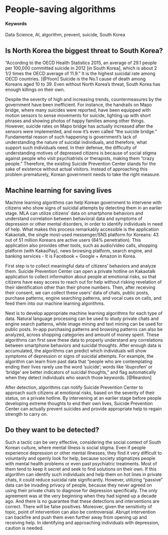 # People-saving algorithms {#Stop-the-killing}

#### Keywords {-}

Data Science, AI, algorithm, prevent, suicide, South Korea

## Is North Korea the biggest threat to South Korea?
 
"According to the OECD Health Statistics 2015, an average of 29.1 people per 100,000 committed suicide in 2012 [in South Korea], which is about 2 1/2 times the OECD average of 11.9." It is the highest suicidal rate among OECD countries. [@Yoon] Suicide is the No.1 cause of death among Koreans aged 10 to 39. Even without North Korea's threat, South Korea has enough killings on their own.

Despite the severity of high and increasing trends, countermeasures by the government have been inefficient. For instance, the handrails on Mapo bridge, where many suicides were reported, have been equipped with motion sensors to sense movements for suicide, lighting up with short phrases and showing photos of happy families among other things. However, suicide rates on Mapo bridge has actually increased after the sensors were implemented, and now it's even called "the suicide bridge." Fundamental reason of such happening is government's lack of understanding the nature of suicidal individuals, and therefore, what support such individuals need. In their defense, the difficulty of understanding motives of depressed citizens is because of social stigma against people who visit psychiatrists or therapists, making them "crazy people." Therefore, the existing Suicide Prevention Center stands for the sake of existence without actual visitors. Instead of approaching this problem prematurely, Korean government needs to take the right measure.


## Machine learning for saving lives

Machine learning algorithms can help Korean government to intervene with citizens who show signs of suicidal attempts by detecting them in an earlier stage. MLA can utilize citizens' data on smartphone behaviors and understand correlation between behavioral data and symptoms of depression or other mental disorders, in order to identify individuals in need of help. What makes this process remarkably accessible is the application Kakaotalk, the single most-used messenger/SNS platform for Koreans: 43 out of 51 million Koreans are active users (84% penetration). This application also provides other tools, such as audio/video calls, shopping platform (with KakaoPay), news browsing platform, search engine, and banking services - It is Facebook + Google + Amazon in Korea.

First step is to collect meaningful data of citizens' behaviors and analyze them. Suicide Prevention Center can open a private hotline on Kakaotalk application to collect information about people at emotional risks, so that citizens have easy access to reach out for help without risking revelation of their identification other than their phone numbers. Then, after receiving their consent, we can collect these users' data of chats, public posts, purchase patterns, engine searching patterns, and vocal cues on calls, and feed them into our machine learning algorithms.

Next is to develop appropriate machine learning algorithms for each type of data. Natural language processing can be used to study private chats and engine search patterns, while image mining and text mining can be used for public posts. In-app purchasing patterns and browsing patterns can also be analyzed, across shopping categories and amount of money spent. These algorithms can first save these data to properly understand any correlations between smartphone behaviors and suicidal thoughts. After enough data is accumulated, the algorithms can predict which individuals will show symptoms of depression or signs of suicidal attempts. For example, the algorithm can learn from past data that "people who are contemplating ending their lives rarely use the word 'suicide'; words like 'ibuprofen' or 'bridge' are better indicators of suicidal thoughts," and flag automatically when they detect individuals who search those keywords. [@Reardon]

After detection, algorithms can notify Suicide Prevention Center to approach such citizens at emotional risks, based on the severity of their status, on a private hotline. By intervening at an earlier stage before people developing extreme thoughts to end their own lives, Suicide Prevention Center can actually prevent suicides and provide appropriate help to regain strength to carry on.


## Do they want to be detected?

Such a tactic can be very effective, considering the social context of South Korean culture, where mental illness is social stigma. Even if people experience depression or other mental illnesses, they find it very difficult to voluntarily and openly look for help, because society stigmatizes people with mental health problems or even past psychiatric treatments. Most of them tend to keep it secret and seek to find solutions on their own. If this algorithm can identify such individuals and help them on hot lines in private chats, it could reduce suicidal rate significantly.
However, utilizing "passive" data can be invading privacy of people, because they never agreed on using their private chats to diagnose for depression specifically. The only agreement was at the very beginning when they had signed up a decade ago. And there is no guarantee that these detections and interventions are correct. There will be false positives.
Moreover, given the sensitivity of topic, point of intervention can also be controversial. Abrupt intervention can backfire and push them even further away from opening up and receiving help. In identifying and approaching individuals with depression, caution is needed.
